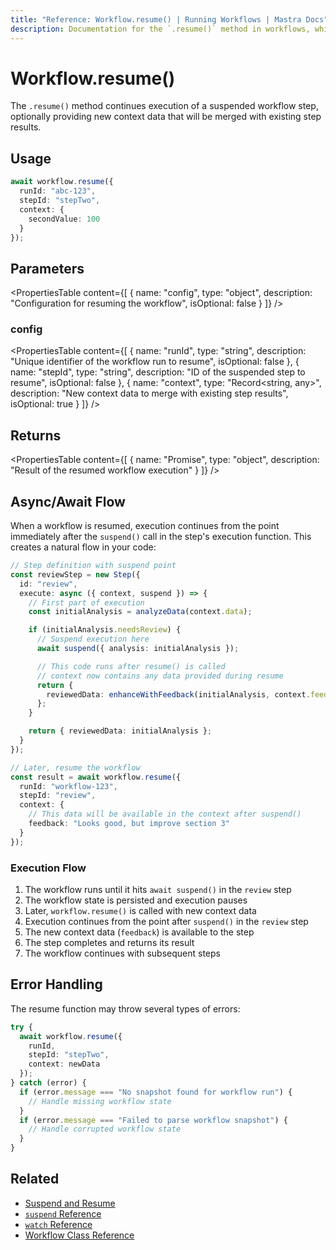 ```yaml
---
title: "Reference: Workflow.resume() | Running Workflows | Mastra Docs"
description: Documentation for the `.resume()` method in workflows, which continues execution of a suspended workflow step.
---
```


# Workflow.resume()

The `.resume()` method continues execution of a suspended workflow step, optionally providing new context data that will be merged with existing step results.

## Usage

```typescript copy showLineNumbers
await workflow.resume({
  runId: "abc-123",
  stepId: "stepTwo",
  context: {
    secondValue: 100
  }
});
```

## Parameters

<PropertiesTable
  content={[
    {
      name: "config",
      type: "object",
      description: "Configuration for resuming the workflow",
      isOptional: false
    }
  ]}
/>

### config

<PropertiesTable
  content={[
    {
      name: "runId",
      type: "string",
      description: "Unique identifier of the workflow run to resume",
      isOptional: false
    },
    {
      name: "stepId",
      type: "string",
      description: "ID of the suspended step to resume",
      isOptional: false
    },
    {
      name: "context",
      type: "Record<string, any>",
      description: "New context data to merge with existing step results",
      isOptional: true
    }
  ]}
/>

## Returns

<PropertiesTable
  content={[
    {
      name: "Promise<WorkflowResult>",
      type: "object",
      description: "Result of the resumed workflow execution"
    }
  ]}
/>

## Async/Await Flow

When a workflow is resumed, execution continues from the point immediately after the `suspend()` call in the step's execution function. This creates a natural flow in your code:

```typescript
// Step definition with suspend point
const reviewStep = new Step({
  id: "review",
  execute: async ({ context, suspend }) => {
    // First part of execution
    const initialAnalysis = analyzeData(context.data);

    if (initialAnalysis.needsReview) {
      // Suspend execution here
      await suspend({ analysis: initialAnalysis });

      // This code runs after resume() is called
      // context now contains any data provided during resume
      return {
        reviewedData: enhanceWithFeedback(initialAnalysis, context.feedback)
      };
    }

    return { reviewedData: initialAnalysis };
  }
});

// Later, resume the workflow
const result = await workflow.resume({
  runId: "workflow-123",
  stepId: "review",
  context: {
    // This data will be available in the context after suspend()
    feedback: "Looks good, but improve section 3"
  }
});
```

### Execution Flow

1. The workflow runs until it hits `await suspend()` in the `review` step
2. The workflow state is persisted and execution pauses
3. Later, `workflow.resume()` is called with new context data
4. Execution continues from the point after `suspend()` in the `review` step
5. The new context data (`feedback`) is available to the step
6. The step completes and returns its result
7. The workflow continues with subsequent steps

## Error Handling

The resume function may throw several types of errors:

```typescript
try {
  await workflow.resume({
    runId,
    stepId: "stepTwo",
    context: newData
  });
} catch (error) {
  if (error.message === "No snapshot found for workflow run") {
    // Handle missing workflow state
  }
  if (error.message === "Failed to parse workflow snapshot") {
    // Handle corrupted workflow state
  }
}
```

## Related

- [Suspend and Resume](../../workflows/suspend-and-resume.mdx)
- [`suspend` Reference](./suspend.mdx)
- [`watch` Reference](./watch.mdx)
- [Workflow Class Reference](./workflow.mdx)
```
